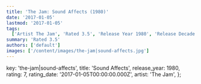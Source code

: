 ```yaml
---
title: 'The Jam: Sound Affects (1980)'
date: '2017-01-05'
lastmod: '2017-01-05'
tags:
  ['Artist The Jam', 'Rated 3.5', 'Release Year 1980', 'Release Decade 1980']
summary: 'Rated 3.5'
authors: ['default']
images: ['/content/images/the-jam|sound-affects.jpg']
---
```


  key: 'the-jam|sound-affects',
  title: 'Sound Affects',
  release_year: 1980,
  rating: 7,
  rating_date: '2017-01-05T00:00:00.000Z',
  artist: 'The Jam',
};

<MusicRating data={data} />
